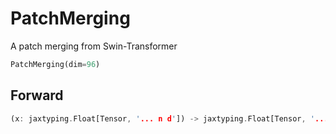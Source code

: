 
# PatchMerging

A patch merging from Swin-Transformer

```python copy
PatchMerging(dim=96)
```



## Forward
```rust
(x: jaxtyping.Float[Tensor, '... n d']) -> jaxtyping.Float[Tensor, '... n/4 d*2']
```
